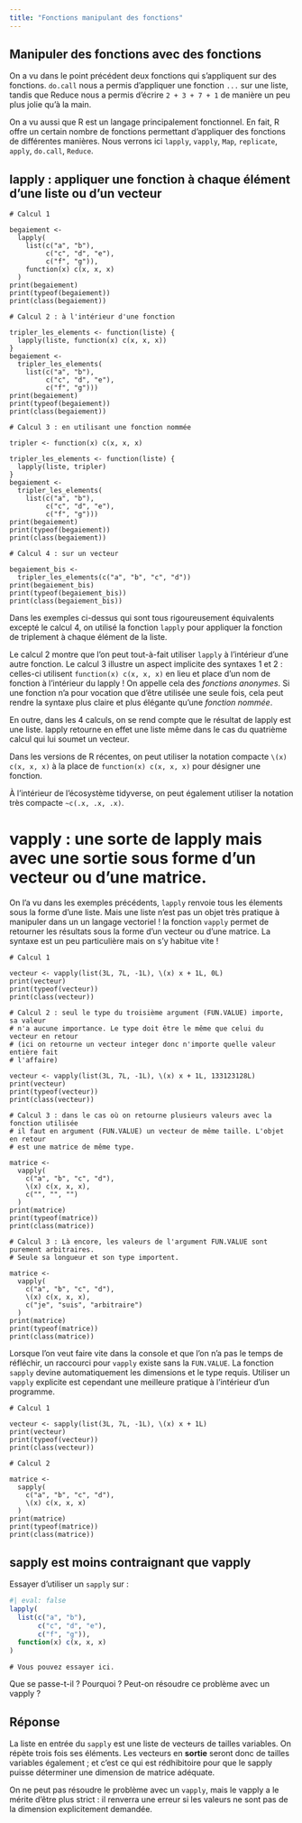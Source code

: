```yaml
---
title: "Fonctions manipulant des fonctions"
---
```


## Manipuler des fonctions avec des fonctions

On a vu dans le point précédent deux fonctions qui s'appliquent sur des fonctions. `do.call` nous a permis d'appliquer une fonction `...` sur une liste, tandis que Reduce nous a permis d'écrire `2 + 3 + 7 + 1` de manière un peu plus jolie qu'à la main.

On a vu aussi que R est un langage principalement fonctionnel. En fait, R offre un certain nombre de fonctions permettant d'appliquer des fonctions de différentes manières. Nous verrons ici `lapply`, `vapply`, `Map`, `replicate`, `apply`, `do.call`, `Reduce`.

## lapply : appliquer une fonction à chaque élément d'une liste ou d'un vecteur

```webr-r
# Calcul 1

begaiement <-
  lapply(
    list(c("a", "b"),
         c("c", "d", "e"),
         c("f", "g")),
    function(x) c(x, x, x)
  )
print(begaiement)
print(typeof(begaiement))
print(class(begaiement))

# Calcul 2 : à l'intérieur d'une fonction

tripler_les_elements <- function(liste) {
  lapply(liste, function(x) c(x, x, x))
}
begaiement <-
  tripler_les_elements(
    list(c("a", "b"),
         c("c", "d", "e"),
         c("f", "g")))
print(begaiement)
print(typeof(begaiement))
print(class(begaiement))

# Calcul 3 : en utilisant une fonction nommée

tripler <- function(x) c(x, x, x)

tripler_les_elements <- function(liste) {
  lapply(liste, tripler)
}
begaiement <-
  tripler_les_elements(
    list(c("a", "b"),
         c("c", "d", "e"),
         c("f", "g")))
print(begaiement)
print(typeof(begaiement))
print(class(begaiement))

# Calcul 4 : sur un vecteur

begaiement_bis <-
  tripler_les_elements(c("a", "b", "c", "d"))
print(begaiement_bis)
print(typeof(begaiement_bis))
print(class(begaiement_bis))
```

Dans les exemples ci-dessus qui sont tous rigoureusement équivalents excepté le calcul 4, on utilisé la fonction `lapply` pour appliquer la fonction de triplement à chaque élément de la liste.

Le calcul 2 montre que l'on peut tout-à-fait utiliser `lapply` à l'intérieur d'une autre fonction. Le calcul 3 illustre un aspect implicite des syntaxes 1 et 2 : celles-ci utilisent `function(x) c(x, x, x)` en lieu et place d'un nom de fonction à l'intérieur du lapply ! On appelle cela des *fonctions anonymes*. Si une fonction n'a pour vocation que d'être utilisée une seule fois, cela peut rendre la syntaxe plus claire et plus élégante qu'une *fonction nommée*.

En outre, dans les 4 calculs, on se rend compte que le résultat de lapply est une liste. lapply retourne en effet une liste même dans le cas du quatrième calcul qui lui soumet un vecteur.

::: callout-note

Dans les versions de R récentes, on peut utiliser la notation compacte `\(x) c(x, x, x)` à la place de `function(x) c(x, x, x)` pour désigner une fonction.

À l'intérieur de l'écosystème tidyverse, on peut également utiliser la notation très compacte `~c(.x, .x, .x)`.

:::

# vapply : une sorte de lapply mais avec une sortie sous forme d'un vecteur ou d'une matrice.

On l'a vu dans les exemples précédents, `lapply` renvoie tous les élements sous la forme d'une liste. Mais une liste n'est pas un objet très pratique à manipuler dans un un langage vectoriel ! la fonction `vapply` permet de retourner les résultats sous la forme d'un vecteur ou d'une matrice. La syntaxe est un peu particulière mais on s'y habitue vite !

```webr-r
# Calcul 1

vecteur <- vapply(list(3L, 7L, -1L), \(x) x + 1L, 0L)
print(vecteur)
print(typeof(vecteur))
print(class(vecteur))

# Calcul 2 : seul le type du troisième argument (FUN.VALUE) importe, sa valeur
# n'a aucune importance. Le type doit être le même que celui du vecteur en retour
# (ici on retourne un vecteur integer donc n'importe quelle valeur entière fait
# l'affaire)

vecteur <- vapply(list(3L, 7L, -1L), \(x) x + 1L, 133123128L)
print(vecteur)
print(typeof(vecteur))
print(class(vecteur))

# Calcul 3 : dans le cas où on retourne plusieurs valeurs avec la fonction utilisée
# il faut en argument (FUN.VALUE) un vecteur de même taille. L'objet en retour
# est une matrice de même type.

matrice <-
  vapply(
    c("a", "b", "c", "d"),
    \(x) c(x, x, x),
    c("", "", "")
  )
print(matrice)
print(typeof(matrice))
print(class(matrice))

# Calcul 3 : Là encore, les valeurs de l'argument FUN.VALUE sont purement arbitraires.
# Seule sa longueur et son type importent.

matrice <-
  vapply(
    c("a", "b", "c", "d"),
    \(x) c(x, x, x),
    c("je", "suis", "arbitraire")
  )
print(matrice)
print(typeof(matrice))
print(class(matrice))
```

Lorsque l'on veut faire vite dans la console et que l'on n'a pas le temps de réfléchir, un raccourci pour `vapply` existe sans la `FUN.VALUE`. La fonction `sapply` devine automatiquement les dimensions et le type requis. Utiliser un `vapply` explicite est cependant une meilleure pratique à l'intérieur d'un programme.

```webr-r
# Calcul 1

vecteur <- sapply(list(3L, 7L, -1L), \(x) x + 1L)
print(vecteur)
print(typeof(vecteur))
print(class(vecteur))

# Calcul 2

matrice <-
  sapply(
    c("a", "b", "c", "d"),
    \(x) c(x, x, x)
  )
print(matrice)
print(typeof(matrice))
print(class(matrice))
```

::: callout-warning

## sapply est moins contraignant que vapply

Essayer d'utiliser un `sapply` sur :

```r
#| eval: false
lapply(
  list(c("a", "b"),
       c("c", "d", "e"),
       c("f", "g")),
  function(x) c(x, x, x)
)
```

```webr-r
# Vous pouvez essayer ici.
```

Que se passe-t-il ? Pourquoi ? Peut-on résoudre ce problème avec un vapply ?

::: {.callout-tip collapse="true"}

## Réponse

La liste en entrée du `sapply` est une liste de vecteurs de tailles variables. On répète trois fois ses éléments. Les vecteurs en **sortie** seront donc de tailles variables également ; et c'est ce qui est rédhibitoire pour que le sapply puisse déterminer une dimension de matrice adéquate.

On ne peut pas résoudre le problème avec un `vapply`, mais le vapply a le mérite d'être plus strict : il renverra une erreur si les valeurs ne sont pas de la dimension explicitement demandée.

:::

:::
